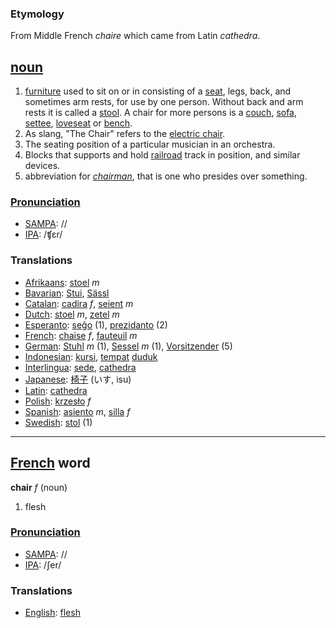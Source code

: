 === Etymology ===
From Middle French ''chaire'' which came from Latin ''cathedra''.

== [[noun]] ==
#[[furniture]] used to sit on or in consisting of a [[seat]], legs, back, and sometimes arm rests, for use by one person. Without back and arm rests it is called a [[stool]]. A chair for more persons is a [[couch]], [[sofa]], [[settee]], [[loveseat]] or [[bench]]. 
#As slang, "The Chair" refers to the [[electric chair]].
#The seating position of a particular musician in an orchestra.
#Blocks that supports and hold [[railroad]] track in position, and similar devices.
#abbreviation for ''[[chairman]]'', that is one who presides over something.

===[[Pronunciation]]===
*[[w:SAMPA|SAMPA]]: //
*[[w:IPA|IPA]]: /ʧεr/

===Translations===
*[[Afrikaans]]: [[stoel]] ''m''
*[[Bavarian]]: [[Stui]], [[Sässl]]
*[[Catalan]]: [[cadira]] ''f'', [[seient]] ''m''
*[[Dutch]]: [[stoel]] ''m'', [[zetel]] ''m''
*[[Esperanto]]: [[seĝo]] (1), [[prezidanto]] (2)
*[[French]]: [[chaise]] ''f'', [[fauteuil]] ''m''
*[[German]]: [[Stuhl]] ''m'' (1), [[Sessel]] ''m'' (1), [[Vorsitzender]] (5)
*[[Indonesian]]: [[kursi]], [[tempat]] [[duduk]]
*[[Interlingua]]: [[sede]], [[cathedra]]
*[[Japanese]]: [[椅子]] (いす, isu)
*[[Latin]]: [[cathedra]]
*[[Polish]]: [[krzesło]] ''f''
*[[Spanish]]: [[asiento]] ''m'', [[silla]] ''f''
*[[Swedish]]: [[stol]] (1)

----

== [[French]] word ==

'''chair''' ''f'' (noun)

# flesh

===[[Pronunciation]]===
*[[w:SAMPA|SAMPA]]: //
*[[w:IPA|IPA]]: /ʃer/

===Translations===
*[[English]]: [[flesh]]